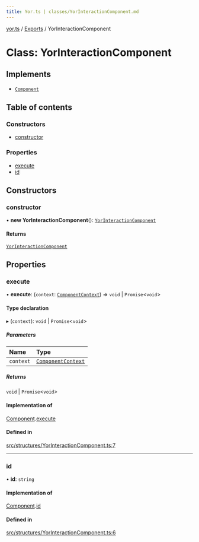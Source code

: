 ```yaml
---
title: Yor.ts | classes/YorInteractionComponent.md
---
```

[yor.ts](../README.md) / [Exports](../modules.md) / YorInteractionComponent

# Class: YorInteractionComponent

## Implements

- [`Component`](../interfaces/Component.md)

## Table of contents

### Constructors

- [constructor](YorInteractionComponent.md#constructor)

### Properties

- [execute](YorInteractionComponent.md#execute)
- [id](YorInteractionComponent.md#id)

## Constructors

### constructor

• **new YorInteractionComponent**(): [`YorInteractionComponent`](YorInteractionComponent.md)

#### Returns

[`YorInteractionComponent`](YorInteractionComponent.md)

## Properties

### execute

• **execute**: (`context`: [`ComponentContext`](ComponentContext.md)) => `void` \| `Promise`\<`void`\>

#### Type declaration

▸ (`context`): `void` \| `Promise`\<`void`\>

##### Parameters

| Name | Type |
| :------ | :------ |
| `context` | [`ComponentContext`](ComponentContext.md) |

##### Returns

`void` \| `Promise`\<`void`\>

#### Implementation of

[Component](../interfaces/Component.md).[execute](../interfaces/Component.md#execute)

#### Defined in

[src/structures/YorInteractionComponent.ts:7](https://github.com/OreOreki/yor.ts/blob/ba81725/src/structures/YorInteractionComponent.ts#L7)

___

### id

• **id**: `string`

#### Implementation of

[Component](../interfaces/Component.md).[id](../interfaces/Component.md#id)

#### Defined in

[src/structures/YorInteractionComponent.ts:6](https://github.com/OreOreki/yor.ts/blob/ba81725/src/structures/YorInteractionComponent.ts#L6)

